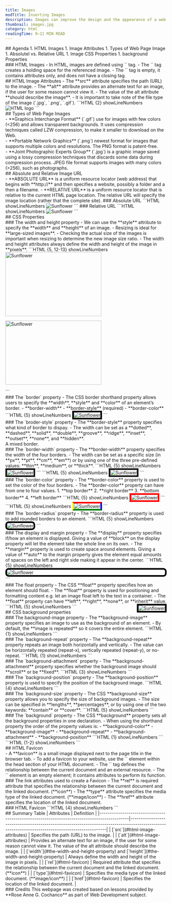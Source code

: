 ```yaml
---
title: Images
modTitle: Inserting Images
description: Images can improve the design and the appearance of a web page.
thumbnail: images.jpg
category: html
readingTime: 9–11 MIN READ
---
```


<section>
## Agenda
1. HTML Images
1. Image Attributes
1. Types of Web Page Image
1. Absolutel vs. Relative URL
1. Image CSS Properties
1. background Properties
</section>
<section>
### HTML Images
- In HTML, images are defined using `<img />` tag.
- The `<img />` tag creates a holding space for the referenced image.
- The `<img />` tag is empty, it contains attributes only, and does not have a closing tag.
</section>
<section>
## HTML Image Attributes
- The **src** attribute specifies the path (URL) to the image.
- The **alt** attribute provides an alternate text for an image, if the user for some reason cannot view it.
- The value of the alt attribute **should describe the image**.
- It is important to take note of the file type of the image (`.jpg`, `.png`, `.gif`).
<MDXSeparator />
```HTML {2} showLineNumbers
<body>
  <img src="images/html.png" alt="HTML logo" />
</body>
```
</section>
<section>
## Types of Web Page Images
<br />
- **Graphics Interchange Format** (`.gif`) use for images with few colors (&lt;256) and allows transparent backgrounds. It uses compression techniques called LZW compression, to make it smaller to download on the Web.
<div className="grid gap-4" style={{ gridTemplateColumns: "repeat(3, minmax(0, 1fr))" }}>
  <GuideImage src='/guides/images/giphy-1.gif' alt='GIF example 1' unoptimized width={240} height={240} maxWidth="20%"/>
  <GuideImage src='/guides/images/giphy-2.gif' alt='GIF example 2' unoptimized width={480} height={480} maxWidth="20%"/>
  <GuideImage src='/guides/images/giphy-3.gif' alt='GIF example 3' unoptimized width={480} height={480} maxWidth="20%"/>
</div>
<MDXSeparator />
- **Portable Network Graphics** (`.png`) newest format for images that supports multiple colors and resolutions. The PNG format is patent-free.
<div className="grid gap-4" style={{ gridTemplateColumns: "repeat(3, minmax(0, 1fr))" }}>
<GuideImage src='/guides/images/png-sample.png' alt='PNG example 1' width={624} height={640} maxWidth="80%"/>
<GuideImage src='/guides/images/book.png' alt='PNG example 2' width={512} height={512} maxWidth="80%"/>
</div>
<MDXSeparator />
- **Joint Photographic Experts Group** (`.jpg`) is a graphic image saved using a lossy compression techniques that discards some data during compression process. JPEG file format supports images with many colors (&gt;256), such as photographs.
<div className="grid gap-4" style={{ gridTemplateColumns: "repeat(3, minmax(0, 1fr))" }}>
<GuideImage src='/guides/images/computer.jpg' alt='JPG example 1' width={800} height={600} maxWidth="80%"/>
<GuideImage src='/guides/images/internet.jpg' alt='JPG example 3' width={1000} height={750} maxWidth="80%"/>
<GuideImage src='/guides/images/elements.jpg' alt='JPG example 2' width={800} height={600} maxWidth="80%"/>
</div>
</section>
<section> 
## Absolute and Relative Image URL
<br />
- **ABSOLUTE URL** is a uniform resource locator (web address) that begins with **http://** and then specifies a website, possibly a folder and a then a filename.
- **RELATIVE URL** is a uniform resource locator that is relative to the current HTML page location. The relative URL will specify the image location (rather that the complete site).
<MDXSeparator />
### Absolute URL
```HTML showLineNumbers
<body>
  <img 
    src="https://onlinejpgtools.com/images/examples-onlinejpgtools/sunflower.jpg" 
    alt="Sunflower" 
  />
</body>
```
<MDXSeparator />
### Relative URL
```HTML showLineNumbers
<body>
  <img src="images/sunflower.jpg" alt="Sunflower" />
</body>
```
</section>
<section>
## CSS Properties
<br />
### The width and height property
- We can use the **style** attribute to specify the **width** and **height** of an image.
- Resizing is ideal for **large-sized images**.
- Checking the actual size of the images is important when resizing to determine the new image size ratio.
- The width and height attributes always define the width and height of the image in **pixels**.
```HTML {5, 12-13} showLineNumbers
<body>
  <img 
    src="images/sunflower.jpg" 
    alt="Sunflower"
    style="width: 300px; height: 200px;"
  />

  <!-- or you can use the attributes width and height -->
  <img 
    src="images/sunflower.jpg" 
    alt="Sunflower"
    width="300"
    height="200"
  />
</body>
```
</section>
<section>
### The `border` property
- The CSS border shorthand property allows users to specify the **width**, **style** and **color** of an element’s border.
  - **border-width**
  - **border-style** (required)
  - **border-color**
```HTML {5} showLineNumbers
<body>
  <img 
    src="images/sunflower.jpg" 
    alt="Sunflower"
    style="border: 5px solid black;"
  />
</body>
```
</section>
<section>
### The `broder-style` property
- The **border-style** property specifies what kind of border to dispay.
- The width can be set as a **dotted**, **dashed**, **solid**, **double**, **groove**, **ridge**, **inset**, **outset**, **none**, and **hidden**.
<MDXSeparator />
<BorderExample borderStyle="dotted" text="A dotted border."/>
<BorderExample borderStyle="dashed" text="A dashed border."/>
<BorderExample borderStyle="solid" text="A solid border."/>
<BorderExample borderStyle="double" text="A double border."/>
<BorderExample borderStyle="groove" text="A groove border. The effect depends on the border-color value"/>
<BorderExample borderStyle="ridge" text="A ridge border. The effect depends on the border-color value"/>
<BorderExample borderStyle="inset" text="An inset border. The effect depends on the border-color value"/>
<BorderExample borderStyle="outset" text="An outset border. The effect depends on the border-color value"/>
<BorderExample borderStyle="none" text="No border."/>
<BorderExample borderStyle="hidden" text="A hidden border."/>
<div style={{margin: "8px 0", border: "3px hsl(var(--foreground))", borderStyle: "dotted dashed solid double" }}>A mixed border.</div>
</section>
<section>
### The `border-width` property
- The **border-width** property specifies the width of the four borders.
- The width can be set as a specific size (in **px**, **pt**, **cm**, **em**) or by using one of the three pre-defined values: **thin**, **medium**, or **thick**.
<MDXSeparator />
```HTML {5} showLineNumbers
<body>
  <img 
    src="images/sunflower.jpg" 
    alt="Sunflower"
    style="border-style: solid; border-width: 5px;"
  />
</body>
```
<MDXSeparator />
```HTML {5} showLineNumbers
<body>
  <img 
    src="images/sunflower.jpg" 
    alt="Sunflower"
    style="border-style: solid; border-width: thick;"
  />
</body>
```
</section>
<section>
### The `border-color` property
- The **border-color** property is used to set the color of the four borders.
- The **border-color** property can have from one to four values.
  1. **top border**
  2. **right border**
  3. **bottom border**
  4. **left border**
<MDXSeparator />
```HTML {5} showLineNumbers
<body>
  <img 
    src="images/sunflower.jpg" 
    alt="Sunflower"
    style="border-style: solid; border-width: thick; border-color: red;"
  />
</body>
```
<MDXSeparator />
```HTML {5} showLineNumbers
<body>
  <img 
    src="images/sunflower.jpg" 
    alt="Sunflower"
    style="border-style: solid; border-width: thick; border-color: red blue green yellow;"
  />
</body>
```
</section>
<section>
### The `border-radius` property
- The **border-radius** property is used to add rounded borders to an element.
```HTML {5} showLineNumbers
<body>
  <img 
    src="images/sunflower.jpg" 
    alt="Sunflower"
    style="border: 5px solid black; border-radius: 10px;"
  />
</body>
```
</section>
<section>
### The display and margin property
- The **display** property specifies if/how an element is displayed. Giving a value of **block** on the display property will let the element take the whole line on its own.
- The **margin** property is used to create space around elements. Giving a value of **auto** to the margin property gives the element equal amounts of spaces on the left and right side making it appear in the center.
```HTML {5} showLineNumbers
<body>
  <img 
    src="images/sunflower.jpg" 
    alt="Sunflower"
    style="border: 5px solid black; border-radius: 10px; display: block; margin: auto;"
  />
</body>
```
</section>
<section>
### The float property
- The CSS **float** property specifies how an element should float.
- The **float** property is used for positioning and formatting content e.g. let an image float left to the text in a container.
- The **float** property can have **left**, **right**, **none**, or **inherit** value.
```HTML {5} showLineNumbers
<body>
  <img 
    src="images/sunflower.jpg" 
    alt="Sunflower"
    style="border: 5px solid black; float: right;"
  />
</body>
```
</section>
<section>
## CSS background properties
<br />
### The background-image property
- The **background-image** property specifies an image to use as the background of an element.
- By default, the **image is repeated** so it covers the entire element.
```HTML {1} showLineNumbers
<body style="background-image: url(images/mickey.png);">
  <!-- contents here -->
</body>
```
</section>
<section>
### The `background-repeat` property
- The **background-repeat** property repeats an image both horizontally and vertically.
- The value can be horizontally repeated (repeat-x), vertically repeated (repeat-y), or no-repeat.
```HTML {1} showLineNumbers
<body style="background-image: url(images/mickey.png); background-repeat: no-repeat;">
  <!-- contents here -->
</body>
```
</section>
<section>
### The `background-attachment` property
- The **background-attachment** property specifies whether the background image should **scroll** or be **fixed**.
```HTML {3} showLineNumbers
<body style="background-image: url(images/mickey.png); 
             background-repeat: no-repeat; 
             background-attachment: fixed;"
>
  <!-- contents here -->
</body>
```
</section>
<section>
### The `background-position` property
- The **background-position** property is used to specify the position of the background image.
```HTML {4} showLineNumbers
<body style="background-image: url(images/mickey.png); 
             background-repeat: no-repeat; 
             background-attachment: fixed;
             background-position: top right;"
>
  <!-- contents here -->
</body>
```
</section>
<section>
### The `background-size` property
- The CSS **background-size** property allows you to specify the size of background images.
- The size can be specified in **lengths**, **percentages**, or by using one of the two keywords: **contain** or **cover**.
```HTML {5} showLineNumbers
<body style="background-image: url(images/mickey.png); 
             background-repeat: no-repeat; 
             background-attachment: fixed;
             background-position: top right;
             background-size: 379px 391px;"
>
  <!-- contents here -->
</body>
```
</section>
<section>
### The `background` property
- The CSS **background** property sets all the background properties in one declaration.
- When using the shorthand property the order of the property values is:
  - **background-color**
  - **background-image**
  - **background-repeat**
  - **background-attachment**
  - **background-position**
<MDXSeparator />
```HTML {1} showLineNumbers
<body style="background: #000000 url(images/mickey.png) no-repeat fixed top right;">
  <!-- contents here -->
</body>
```
<MDXSeparator />
```HTML {1-2} showLineNumbers
<body style="background: #000000 url(images/mickey.png) no-repeat fixed top right; 
             background-size: 379px 391px;">
  <!-- contents here -->
</body>
```
</section>
<section>
## HTML Favicon
<br />
- A **favicon** is a small image displayed next to the page title in the browser tab.
- To add a favicon to your website, use the `<link />` element within the head section of your HTML document.
- The `<link />` tag defines the relationship between the current document and an external resource.
- The `<link />` element is an empty element; it contains attributes to perform its function.
</section>
<section>
### The link attributes used to create a Favicon
- The **rel** is required attribute that specifies the relationship between the current document and the linked document. (**icon**)
- The **type** attribute specifies the media type of the linked document. (**image/icon**)
- The **href** attribute specifies the location of the linked document.
</section>
<section>
### HTML Favicon
```HTML {4} showLineNumbers
<head>
  <meta charset="utf-8" />
  <meta name="viewport" content="width=device-width, initial-scale=1" />
  <link rel="icon" type="image/icon" href="images/mickey.png" />
  <title>Inserting Images</title>
</head>
```
</section>
<section>
## Summary Table
<SummaryTable>
| Attributes                                                                                 | Definition                                                                                                                                     |
|--------------------------------------------------------------------------------------------|------------------------------------------------------------------------------------------------------------------------------------------------|
| [`src`](#html-image-attributes)                                                            | Specifies the path (URL) to the image.                                                                                                         |
| [`alt`](#html-image-attributes)                                                            | Provides an alternate text for an image, if the user for some reason cannot view it. The value of the alt attribute should describe the image. |
| [`width`](#the-width-and-height-property) and [`height`](#the-width-and-height-property)   | Always define the width and height of the image in pixels.                                                                                     |
| [`rel`](#html-favicon)                                                                     | Required attribute that specifies the relationship between the current document and the linked document. (**icon**)                            |
| [`type`](#html-favicon)                                                                    | Specifies the media type of the linked document. (**image/icon**)                                                                              |
| [`href`](#html-favicon)                                                                    | Specifies the location of the linked document.                                                                                                 |
</SummaryTable>
</section>
<section>
### Credits
This webpage was created based on lessons provided by **Rose Anne G. Cochanco** as part of Web Development subject.
</section>